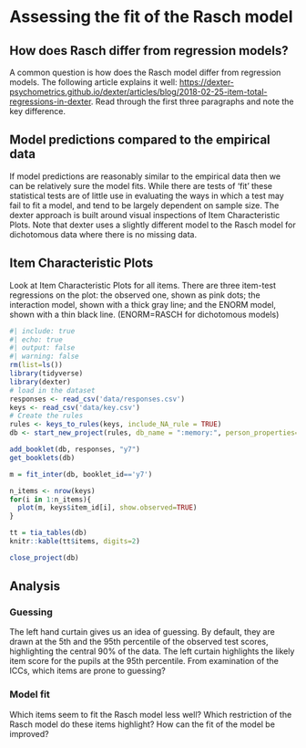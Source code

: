 # Assessing the fit of the Rasch model

## How does Rasch differ from regression models?
A common question is how does the Rasch model differ from regression models. The following article explains it well: <https://dexter-psychometrics.github.io/dexter/articles/blog/2018-02-25-item-total-regressions-in-dexter>. Read through the first three paragraphs and note the key difference.

## Model predictions compared to the empirical data
If model predictions are reasonably similar to the empirical data then we can be relatively sure the model fits. While there are tests of 'fit' these statistical tests are of little use in evaluating the ways in which a test may fail to fit a model, and tend to be largely dependent on sample size. The dexter approach is built around visual inspections of Item Characteristic Plots. Note that dexter uses a slightly different model to the Rasch model for dichotomous data where there is no missing data.

## Item Characteristic Plots
Look at Item Characteristic Plots for all items. There are three item-test regressions on the plot: the observed one, shown as pink dots; the interaction model, shown with a thick gray line; and the ENORM model, shown with a thin black line. (ENORM=RASCH for dichotomous models)


```r
#| include: true
#| echo: true
#| output: false
#| warning: false
rm(list=ls())
library(tidyverse)
library(dexter)
# load in the dataset
responses <- read_csv('data/responses.csv')
keys <- read_csv('data/key.csv')
# Create the rules
rules <- keys_to_rules(keys, include_NA_rule = TRUE)
db <- start_new_project(rules, db_name = ":memory:", person_properties=list(gender="unknown"))
```

```r

add_booklet(db, responses, "y7") 
get_booklets(db)

m = fit_inter(db, booklet_id=='y7')

n_items <- nrow(keys)
for(i in 1:n_items){
  plot(m, keys$item_id[i], show.observed=TRUE)
}

```

```r
tt = tia_tables(db)
knitr::kable(tt$items, digits=2)
```

```r
close_project(db)
```

## Analysis
### Guessing
The left hand curtain gives us an idea of guessing. By default, they are drawn at the 5th and the 95th percentile of the observed test scores, highlighting the central 90% of the data. The left curtain highlights the likely item score for the pupils at the 95th percentile. From examination of the ICCs, which items are prone to guessing?

### Model fit
Which items seem to fit the Rasch model less well? Which restriction of the Rasch model do these items highlight? How can the fit of the model be improved?